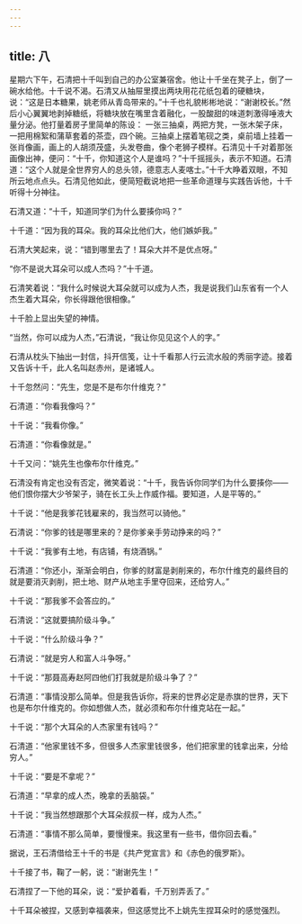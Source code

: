 ```yaml
---
---
---
```

title: 八
---



星期六下午，石清把十千叫到自己的办公室兼宿舍。他让十千坐在凳子上，倒了一碗水给他。十千说不渴。石清又从抽屉里摸出两块用花花纸包着的硬糖块，说：“这是日本糖果，姚老师从青岛带来的。”十千也礼貌彬彬地说：“谢谢校长。”然后小心翼翼地剥掉糖纸，将糖块放在嘴里含着融化，一股酸甜的味道刺激得唾液大量分泌。他打量着房子里简单的陈设： 一张三抽桌，两把方凳，一张木架子床，一把用棉絮和蒲草套着的茶壶，四个碗。三抽桌上摆着笔砚之类，桌前墙上挂着一张肖像画，画上的人胡须茂盛，头发卷曲，像个老狮子模样。石清见十千对着那张画像出神，便问：“十千，你知道这个人是谁吗？”十千摇摇头，表示不知道。石清道：“这个人就是全世界穷人的总头领，德意志人麦喀士。”十千大睁着双眼，不知所云地点点头。石清见他如此，便简短截说地把一些革命道理与实践告诉他，十千听得十分神往。

石清又道：“十千，知道同学们为什么要揍你吗？”

十千道：“因为我的耳朵。我的耳朵比他们大，他们嫉妒我。”

石清大笑起来，说：“错到哪里去了！耳朵大并不是优点呀。”

“你不是说大耳朵可以成人杰吗？”十千道。

石清笑着说：“我什么时候说大耳朵就可以成为人杰，我是说我们山东省有一个人杰生着大耳朵，你长得跟他很相像。”

十千脸上显出失望的神情。

“当然，你可以成为人杰，”石清说，“我让你见见这个人的字。”

石清从枕头下抽出一封信，抖开信笺，让十千看那人行云流水般的秀丽字迹。接着又告诉十千，此人名叫赵赤州，是诸城人。

十千忽然问：“先生，您是不是布尔什维克？”

石清道：“你看我像吗？”

十千说：“我看你像。”

石清道：“你看像就是。”

十千又问：“姚先生也像布尔什维克。”

石清没有肯定也没有否定，微笑着说：“十千，我告诉你同学们为什么要揍你——他们恨你摆大少爷架子，骑在长工头上作威作福。要知道，人是平等的。”

十千说：“他是我爹花钱雇来的，我当然可以骑他。”

石清说：“你爹的钱是哪里来的？是你爹亲手劳动挣来的吗？”

十千说：“我爹有土地，有店铺，有烧酒锅。”

石清道：“你还小，渐渐会明白，你爹的财富是剥削来的，布尔什维克的最终目的就是要消灭剥削，把土地、财产从地主手里夺回来，还给穷人。”

十千说：“那我爹不会答应的。”

石清说：“这就要搞阶级斗争。”

十千说：“什么阶级斗争？”

石清说：“就是穷人和富人斗争呀。”

十千说：“那聂高寿赵阿四他们打我就是阶级斗争了？”

石清道：“事情没那么简单。但是我告诉你，将来的世界必定是赤旗的世界，天下也是布尔什维克的。你如想做人杰，就必须和布尔什维克站在一起。”

十千说：“那个大耳朵的人杰家里有钱吗？”

石清道：“他家里钱不多，但很多人杰家里钱很多，他们把家里的钱拿出来，分给穷人。”

十千说：“要是不拿呢？”

石清道：“早拿的成人杰，晚拿的丢脑袋。”

十千说：“我当然想跟那个大耳朵叔叔一样，成为人杰。”

石清道：“事情不那么简单，要慢慢来。我这里有一些书，借你回去看。”

据说，王石清借给王十千的书是《共产党宣言》和《赤色的俄罗斯》。

十千接了书，鞠了一躬，说：“谢谢先生！”

石清捏了一下他的耳朵，说：“爱护着看，千万别弄丢了。”

十千耳朵被捏，又感到幸福袭来，但这感觉比不上姚先生捏耳朵时的感觉强烈。